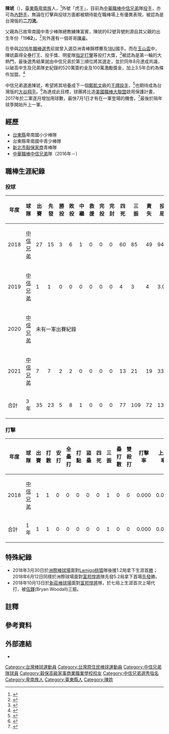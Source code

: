 {{Infobox CPBL player|
|name=陳琥|
|image=|
|width=300|
|position=投手|
|team=中信兄弟|
|number=62|
|bats=左|
|throws=右|
|birthdate={{birth_date_and_age|1998|4|29|mf=y}}|
|birthplace={{TWN}}[[臺東縣|臺東縣]]|
|debutdate=3月24日
|debutyear=2018年
|debutteam=中信兄弟
|statyear=2021年球季
|stat1label=勝投—敗投
|stat1value=5－8
|stat2label=中繼－救援
|stat2value=1－0
|stat3label=三振—四死
|stat3value=109－77
|stat4label=防禦率
|stat4value=4.96
|teams=<nowiki></nowiki> 
*[[中信兄弟|中信兄弟]]（2016年－）
|awards=<nowiki></nowiki>
*1次[[中華職棒總冠軍賽|總冠軍]]（2021）
*[[中華職棒明星賽|中華職棒明星賽]]（2018）
}}

'''陳琥'''（{{bd|1998年|4月29日|||CatIdx=陳}}），[[臺東縣|臺東縣]][[卑南族|卑南族]]人，<ref>{{Cite web |url=https://www.youtube.com/watch?v=tljB07hhZL8 |title=中信盃黑豹旗棒球賽 10/3正式開打 2015-09-13 TITV原視新聞影音 |access-date=2016-08-12 |archive-date=2017-03-10 |archive-url=https://web.archive.org/web/20170310233401/https://www.youtube.com/watch?v=tljB07hhZL8 |dead-url=no }}</ref>外號「虎王」，目前為[[中華職棒|中華職棒]][[中信兄弟|中信兄弟]]隊[[投手|投手]]，亦可為[[內野手|內野手]]，無論在打擊與投球方面都被期待能在職棒場上有優異表現，被認為是台灣版的'''二刀流'''。

父親為已故卑南國中青少棒隊總教練陳富賓，陳琥的62號背號則源自其父親的出生年份「19'''62'''」。<ref>{{Cite web |url=http://sports.ltn.com.tw/m/news/breakingnews/1796021 |title=中職》原本想選88號 陳琥：選62也是因為爸爸 |access-date=2016-08-15 |archive-date=2018-06-12 |archive-url=https://web.archive.org/web/20180612140511/http://sports.ltn.com.tw/m/news/breakingnews/1796021 |dead-url=no }}</ref>另外還有一個哥哥[[陳豪_(1993年)|陳豪]]。

在參與[[中華職棒歷年選秀會#職棒二十七年（2016年）|2016年職棒選秀]]前就曾入選亞洲青棒錦標賽及[[U-18世界盃棒球賽|18U]]國手。而在[[玉山盃全國青棒錦標賽|玉山盃]]中，陳琥贏得全壘打王、投手獎、明星隊[[指定打擊|指定打擊]]等投打大獎，<ref>{{Cite web |url=http://sports.ltn.com.tw/news/breakingnews/1721422 |title=玉山盃》陳琥投打俱佳 包辦全壘打王、投手獎、MVP、最佳指定打擊 |access-date=2016-08-12 |archive-date=2018-12-17 |archive-url=https://web.archive.org/web/20181217050546/http://sports.ltn.com.tw/news/breakingnews/1721422 |dead-url=no }}</ref>被認為是第一輪的大熱門，最後選秀結果就由中信兄弟於第三順位將其選走，並於同年8月達成共識，以破高中生及兄弟隊史紀錄的520萬簽約金及100萬激勵獎金，加上3.5年合約為條件加盟。<ref>{{Cite web |url=http://sports.ettoday.net/news/755834 |title=陳琥簽約金520萬加盟  破高中生及兄弟紀錄 |access-date=2016-08-15 |archive-date=2017-03-05 |archive-url=https://web.archive.org/web/20170305002306/http://sports.ettoday.net/news/755834 |dead-url=no }}</ref>

中信兄弟選進陳琥，希望將其培養成下一個[[鄭凱文_(棒球運動員)|鄭凱文]]級的[[王牌投手|王牌投手]]，<ref>{{Cite web |url=http://udn.com/news/story/7/1790445-%E4%B8%AD%E8%81%B7%EF%BC%8F%E4%B8%AD%E4%BF%A1%E9%81%B8%E9%99%B3%E7%90%A5-%E6%9A%AB%E6%99%82%E7%9C%8B%E4%B8%8D%E5%88%B0%E4%BA%8C%E5%88%80%E6%B5%81 |title=中職／中信選陳琥 暫時看不到二刀流 |access-date=2016-08-12 |archive-date=2016-07-24 |archive-url=https://web.archive.org/web/20160724165135/http://udn.com/news/story/7/1790445-%E4%B8%AD%E8%81%B7%EF%BC%8F%E4%B8%AD%E4%BF%A1%E9%81%B8%E9%99%B3%E7%90%A5-%E6%9A%AB%E6%99%82%E7%9C%8B%E4%B8%8D%E5%88%B0%E4%BA%8C%E5%88%80%E6%B5%81 |dead-url=no }}</ref>也期待成為台灣版的[[大谷翔平|大谷翔平]]。<ref>{{Cite web |url=http://www.setn.com/News.aspx?NewsID=159397 |title=中職選秀／中信選高中大物陳琥　吳總看好成為台灣大谷翔平 |access-date=2016-08-12 |archive-date=2017-03-05 |archive-url=https://web.archive.org/web/20170305063127/http://www.setn.com/News.aspx?NewsID=159397 |dead-url=no }}</ref>為達成此目標，球團將比造[[美國職棒大聯盟|美國職棒大聯盟]]啟用保護計畫，2017年於二軍逐月增加用球數，最快7月1日才有在一軍登場的機會。<ref>{{Cite web |url=http://sports.ettoday.net/news/755849 |title=兄弟用大聯盟方式保護陳琥　最快明年7月1日上一軍 |access-date=2016-08-15 |archive-date=2018-07-07 |archive-url=https://web.archive.org/web/20180707010236/https://sports.ettoday.net/news/755849 |dead-url=no }}</ref>最後於隔年球季開始升上一軍。

==經歷==
*[[台東縣|台東縣]]卑南國小少棒隊
*台東縣卑南國中青少棒隊
*[[新北市私立穀保高級家事商業職業學校|新北市穀保家商]]青棒隊
*[[中華職棒|中華職棒]][[中信兄弟|中信兄弟]]隊（2016年－）

==職棒生涯紀錄==
===投球===
{| class="wikitable" width="1000px"
|- align=middle
!年度!!球隊!!出賽!!先發!!勝投!!敗投!!中繼!!救援!!完投!!完封!!四死!!三振!!責失!!投球局數!!自責分率!!被上壘率
|- align="center"
|2018||[[中信兄弟|中信兄弟]]||27||15||3||6||1||0||0||0||60||85||49||94.2||4.66||1.50
|- align="center"
|2019||[[中信兄弟|中信兄弟]]||1||1||0||0||0||0||0||0||4||3||4||3.0||12.00||2.33
|- align="center"
|2020||[[中信兄弟|中信兄弟]]||colspan=14|未有一軍出賽紀錄
|- align="center"
|2021||[[中信兄弟|中信兄弟]]||7||7||2||2||0||0||0||0||13||21||19||33.0||5.18||1.52
|- align=middle style="color:black; background-color:yellow" 
|合計||3年||35||23||5||8||1||0||0||0||77||109||72||130.2||4.96||1.58
|}

===打擊===
{| class="wikitable" width="1000px"
|- align="center"
!年度!!球隊!!出賽!!打數!!安打!!全壘打!!打點!!盜壘!!四死!!三振!!壘打數!!雙殺打!!打擊率!!上壘率!!長打率!!OPS
|- align="center"
|2018||[[中信兄弟|中信兄弟]]||1||1||0||0||0||0||0||1||0||0||0.000||0.000||0.000||0.000
|- align=middle style="color:black; background-color:yellow"
|合計||1年||1||1||0||0||0||0||0||1||0||0||0.000||0.000||0.000||0.000
|}

==特殊紀錄==
*2018年3月30日於[[臺中市洲際棒球場|洲際棒球場]]面對[[Lamigo桃猿|Lamigo桃猿]]隊後援1.2局拿下生涯首[[勝利投手|勝]]；2018年6月12日同樣於洲際球場面對[[富邦悍將|富邦悍將]]隊先發5.2局拿下首場[[先發投手|先發]]勝。
*2018年10月13日於[[新莊體育場棒球場|新莊棒球場]]面對[[富邦悍將|富邦悍將]]隊，於七局上生涯首次上場代打，被[[布賴恩·伍鐸|伍鐸]](Bryan Woodall)三振。
==註釋==
{{ReflistH}}
{{NoteFoot}}
{{ReflistF}}
==參考資料==
{{Reflist}}
==外部連結==
{{台灣棒球維基館}}
{{中華職棒球員資料|id=E0M6|name=陳琥}}
*{{Facebook|ch.0429}}
{{中信兄弟隊球員名單}}
{{中信兄弟2021年中華職棒總冠軍}}
{{秉初運動娛樂經紀}}
{{DEFAULTSORT:Chen Hu}}
[[Category:台灣棒球運動員|Category:台灣棒球運動員]]
[[Category:台灣原住民棒球運動員|Category:台灣原住民棒球運動員]]
[[Category:中信兄弟隊球員|Category:中信兄弟隊球員]]
[[Category:穀保高級家事商業職業學校校友|Category:穀保高級家事商業職業學校校友]]
[[Category:中信兄弟選秀指名|Category:中信兄弟選秀指名]]
[[Category:卑南族人|Category:卑南族人]]
[[Category:臺東縣人|Category:臺東縣人]]
[[Category:陳姓|Category:陳姓]]